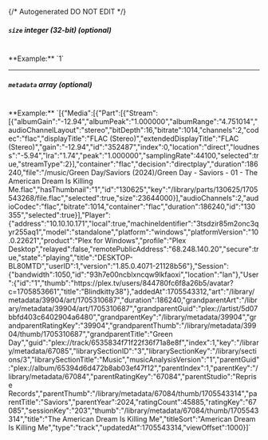 {/* Autogenerated DO NOT EDIT  */}
##### `size` _integer (32-bit) (optional)_
<br/>
**Example:** `1`

---
##### `metadata` _array (optional)_
<br/>
**Example:** `[{"Media":[{"Part":[{"Stream":[{"albumGain":"-12.94","albumPeak":"1.000000","albumRange":"4.751014","audioChannelLayout":"stereo","bitDepth":16,"bitrate":1014,"channels":2,"codec":"flac","displayTitle":"FLAC (Stereo)","extendedDisplayTitle":"FLAC (Stereo)","gain":"-12.94","id":"352487","index":0,"location":"direct","loudness":"-5.94","lra":"1.74","peak":"1.000000","samplingRate":44100,"selected":true,"streamType":2}],"container":"flac","decision":"directplay","duration":186240,"file":"/music/Green Day/Saviors (2024)/Green Day - Saviors - 01 - The American Dream Is Killing Me.flac","hasThumbnail":"1","id":"130625","key":"/library/parts/130625/1705543268/file.flac","selected":true,"size":23644000}],"audioChannels":2,"audioCodec":"flac","bitrate":1014,"container":"flac","duration":186240,"id":"130355","selected":true}],"Player":{"address":"10.10.10.171","local":true,"machineIdentifier":"3tsdzir85m2onc3qyr255aq1","model":"standalone","platform":"windows","platformVersion":"10.0.22621","product":"Plex for Windows","profile":"Plex Desktop","relayed":false,"remotePublicAddress":"68.248.140.20","secure":true,"state":"playing","title":"DESKTOP-BL80MTD","userID":1,"version":"1.85.0.4071-21128b56"},"Session":{"bandwidth":1050,"id":"93h7e00ncblxncqw9lkfaoxi","location":"lan"},"User":{"id":"1","thumb":"https://plex.tv/users/844780fc6f8a26b5/avatar?c=1705853661","title":"Blindkitty38"},"addedAt":1705543312,"art":"/library/metadata/39904/art/1705310687","duration":186240,"grandparentArt":"/library/metadata/39904/art/1705310687","grandparentGuid":"plex://artist/5d07bbfd403c6402904a6480","grandparentKey":"/library/metadata/39904","grandparentRatingKey":"39904","grandparentThumb":"/library/metadata/39904/thumb/1705310687","grandparentTitle":"Green Day","guid":"plex://track/6535834f71f22f36f71a8e8f","index":1,"key":"/library/metadata/67085","librarySectionID":"3","librarySectionKey":"/library/sections/3","librarySectionTitle":"Music","musicAnalysisVersion":"1","parentGuid":"plex://album/65394d6d472b8ab03ef47f12","parentIndex":1,"parentKey":"/library/metadata/67084","parentRatingKey":"67084","parentStudio":"Reprise Records","parentThumb":"/library/metadata/67084/thumb/1705543314","parentTitle":"Saviors","parentYear":2024,"ratingCount":45885,"ratingKey":"67085","sessionKey":"203","thumb":"/library/metadata/67084/thumb/1705543314","title":"The American Dream Is Killing Me","titleSort":"American Dream Is Killing Me","type":"track","updatedAt":1705543314,"viewOffset":1000}]`


